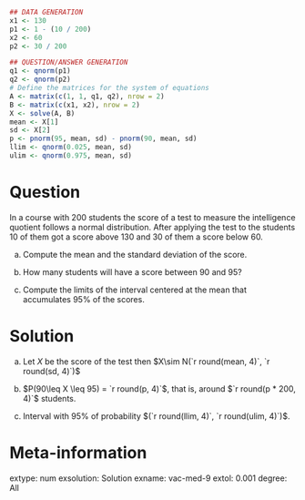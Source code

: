     
```r
## DATA GENERATION
x1 <- 130
p1 <- 1 - (10 / 200)
x2 <- 60
p2 <- 30 / 200

## QUESTION/ANSWER GENERATION
q1 <- qnorm(p1)
q2 <- qnorm(p2)
# Define the matrices for the system of equations
A <- matrix(c(1, 1, q1, q2), nrow = 2)
B <- matrix(c(x1, x2), nrow = 2)
X <- solve(A, B)
mean <- X[1]
sd <- X[2]
p <- pnorm(95, mean, sd) - pnorm(90, mean, sd)
llim <- qnorm(0.025, mean, sd)
ulim <- qnorm(0.975, mean, sd)
```

Question
========
In a course with 200 students the score of a test to measure the intelligence quotient follows a normal distribution. After applying the test to the students 10 of them got a score above 130 and 30 of them a score below 60.

a. Compute the mean and the standard deviation of the score.

a. How many students will have a score between 90 and 95?

a. Compute the limits of the interval centered at the mean that accumulates 95% of the scores.

Solution
========

a. Let $X$ be the score of the test then $X\sim N(`r round(mean, 4)`, `r round(sd, 4)`)$

a. $P(90\leq X \leq 95) = `r round(p, 4)`$, that is, around $`r round(p * 200, 4)`$ students.

a. Interval with 95% of probability $(`r round(llim, 4)`, `r round(ulim, 4)`)$.

Meta-information 
================
extype: num
exsolution: Solution
exname: vac-med-9
extol: 0.001
degree: All
 
